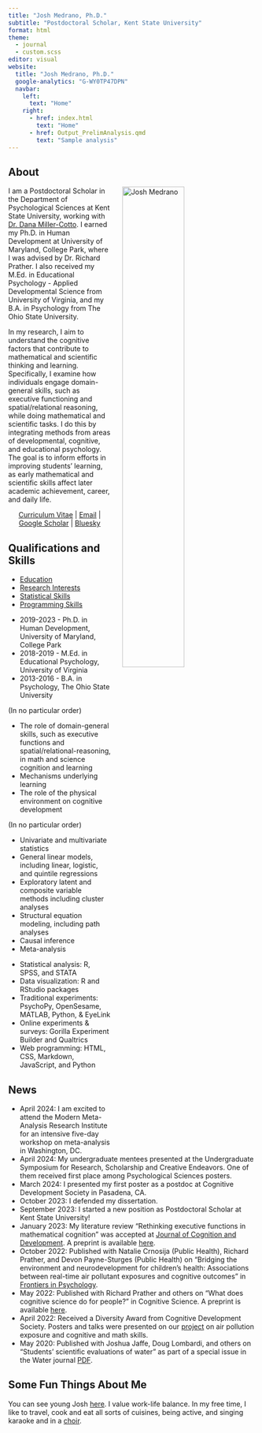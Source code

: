 ```yaml
---
title: "Josh Medrano, Ph.D."
subtitle: "Postdoctoral Scholar, Kent State University"
format: html
theme:
  - journal
  - custom.scss
editor: visual
website:
  title: "Josh Medrano, Ph.D."
  google-analytics: "G-WY0TP47DPN"
  navbar:
    left:
      text: "Home"
    right:
      - href: index.html
        text: "Home"
      - href: Output_PrelimAnalysis.qmd
        text: "Sample analysis"
---
```


## About
<img src="headshot.jpg" alt="Josh Medrano" width="50%" align="right" style="padding:0px 20px"/>

I am a Postdoctoral Scholar in the Department of Psychological Sciences at Kent State University, working with [Dr. Dana Miller-Cotto](https://www.danamillercotto.com/). I earned my Ph.D. in Human Development at University of Maryland, College Park, where I was advised by Dr. Richard Prather. I also received my M.Ed. in Educational Psychology - Applied Developmental Science from University of Virginia, and my B.A. in Psychology from The Ohio State University.

In my research, I aim to understand the cognitive factors that contribute to mathematical and scientific thinking and learning. Specifically, I examine how individuals engage domain-general skills, such as executive functioning and spatial/relational reasoning, while doing mathematical and scientific tasks. I do this by integrating methods from areas of developmental, cognitive, and educational psychology. The goal is to inform efforts in improving students' learning, as early mathematical and scientific skills affect later academic achievement, career, and daily life.

<center>
[Curriculum Vitae](CV-MedranoJ.pdf){target="_blank"} | [Email](mailto:jmedran5@kent.edu) | [Google Scholar](https://scholar.google.com/citations?user=IrZrHOQAAAAJ&hl=en){target="_blank"} |
[Bluesky](https://jmedrano.bsky.social)
</center>


## Qualifications and Skills
<ul class="nav nav-tabs" role="tablist">
  <li class="nav-item" role="presentation">
    <a class="nav-link active" data-bs-toggle="tab" href="#education" aria-selected="true" role="tab">Education</a>
  </li>
  <li class="nav-item" role="presentation">
    <a class="nav-link" data-bs-toggle="tab" href="#research-interests" aria-selected="false" role="tab" tabindex="-1">Research Interests</a>
  </li>
  <li class="nav-item" role="presentation">
    <a class="nav-link" data-bs-toggle="tab" href="#stats" aria-selected="false" role="tab" tabindex="-1">Statistical Skills</a>
  </li>
  <li class="nav-item" role="presentation">
    <a class="nav-link" data-bs-toggle="tab" href="#programming" aria-selected="false" role="tab" tabindex="-1">Programming Skills</a>
  </li>
</ul>
<div id="myTabContent" class="tab-content">
  <div class="tab-pane fade active show" id="education" role="tabpanel">
  <ul>
  <li>2019-2023 - Ph.D. in Human Development, University of Maryland, College Park
  <li>2018-2019 - M.Ed. in Educational Psychology, University of Virginia
  <li>2013-2016 - B.A. in Psychology, The Ohio State University
  </ul>
  </div>
  <div class="tab-pane fade" id="research-interests" role="tabpanel">
  <p> (In no particular order) 
  <ul>
  <li>The role of domain-general skills, such as executive functions and spatial/relational-reasoning, in math and science cognition and learning
  <li>Mechanisms underlying learning
  <li>The role of the physical environment on cognitive development
  </ul>
  </div>
  <div class="tab-pane fade" id="stats" role="tabpanel">
  <p> (In no particular order) 
  <ul>
  <li>Univariate and multivariate statistics
  <li>General linear models, including linear, logistic, and quintile regressions
  <li>Exploratory latent and composite variable methods including cluster analyses
  <li>Structural equation modeling, including path analyses
  <li>Causal inference
  <li>Meta-analysis
  </ul>
  </div>
  <div class="tab-pane fade" id="programming" role="tabpanel">
  <ul>
    <li>Statistical analysis: R, SPSS, and STATA
    <li>Data visualization: R and RStudio packages
    <li>Traditional experiments: PsychoPy, OpenSesame, MATLAB, Python, & EyeLink
    <li>Online experiments & surveys: Gorilla Experiment Builder and Qualtrics
    <li>Web programming: HTML, CSS, Markdown, JavaScript, and Python
  </ul>
  </div>
</div>



## News
<!-- <div style="height:200px;overflow-y: scroll;"> -->
- April 2024: I am excited to attend the Modern Meta-Analysis Research Institute for an intensive five-day workshop on meta-analysis in Washington, DC.
- April 2024: My undergraduate mentees presented at the Undergraduate Symposium for Research, Scholarship and Creative Endeavors. One of them received first place among Psychological Sciences posters.
- March 2024: I presented my first poster as a postdoc at Cognitive Development Society in Pasadena, CA.
- October 2023: I defended my dissertation.
- September 2023: I started a new position as Postdoctoral Scholar at Kent State University!
- January 2023: My literature review "Rethinking executive functions in mathematical cognition" was accepted at [Journal of Cognition and Development](https://doi.org/10.1080/15248372.2023.2172414). A preprint is available [here](https://osf.io/y9mbn).
-   October 2022: Published with Natalie Crnosija (Public Health), Richard Prather, and Devon Payne-Sturges (Public Health) on "Bridging the environment and neurodevelopment for children's health: Associations between real-time air pollutant exposures and cognitive outcomes" in [Frontiers in Psychology](https://www.frontiersin.org/articles/10.3389/fpsyg.2022.933327/full).
-   May 2022: Published with Richard Prather and others on "What does cognitive science do for people?" in Cognitive Science. A preprint is available [here](https://psyarxiv.com/68w7c).
-   April 2022: Received a Diversity Award from Cognitive Development Society. Posters and talks were presented on our [project](https://www.cogdevlab.umd.edu/online-studies/does-air-quality-impact-math-ability/) on air pollution exposure and cognitive and math skills.
-   May 2020: Published with Joshua Jaffe, Doug Lombardi, and others on "Students' scientific evaluations of water" as part of a special issue in the Water journal [PDF](https://www.mdpi.com/2073-4441/12/7/2048).
<!-- </div> -->

## Some Fun Things About Me
You can see young Josh [here](me-child.jpg). I value work-life balance. In my free time, I like to travel, cook and eat all sorts of cuisines, being active, and singing karaoke and in a [choir](https://www.youtube.com/watch?v=HhuiotKB43s).
